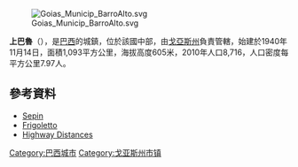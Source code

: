 [[Image:Goias_Municip_BarroAlto.svg|thumb]]

{{coord|14|58|06|S|48|55|12|W|display=title}}

'''上巴魯'''（{{lang-pt|Barro Alto}}），是[[巴西|巴西]]的城鎮，位於該國中部，由[[戈亞斯州|戈亞斯州]]負責管轄，始建於1940年11月14日，面積1,093平方公里，海拔高度605米，2010年人口8,716，人口密度每平方公里7.97人。

==參考資料==
*[https://web.archive.org/web/20090205080546/http://www.seplan.go.gov.br/sepin/pub/anuario/2005/transporte/tab01_transporte.htm Sepin]
*[http://www.frigoletto.com.br/GeoEcon/idhgo.htm Frigoletto]{{Wayback|url=http://www.frigoletto.com.br/GeoEcon/idhgo.htm |date=20060519192034 }}
*[https://web.archive.org/web/20090205080546/http://www.seplan.go.gov.br/sepin/pub/anuario/2005/transporte/tab01_transporte.htm Highway Distances]

[[Category:巴西城市|Category:巴西城市]]
[[Category:戈亚斯州市镇|Category:戈亚斯州市镇]]


{{Brazil-geo-stub}}
{{戈亞斯州市鎮}}